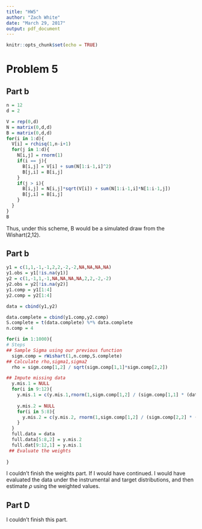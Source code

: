 ```yaml
---
title: "HW5"
author: "Zach White"
date: "March 29, 2017"
output: pdf_document
---
```


```r
knitr::opts_chunk$set(echo = TRUE)
```

# Problem 5

## Part b
```r
n = 12
d = 2

V = rep(0,d)
N = matrix(0,d,d)
B = matrix(0,d,d)
for(i in 1:d){
  V[i] = rchisq(1,n-i+1)
  for(j in 1:d){
    N[i,j] = rnorm(1)
    if(i == j){
      B[i,j] = V[i] + sum(N[1:i-1,i]^2) 
      B[j,i] = B[i,j]
    }
    if(j > i){
      B[i,j] = N[i,j]*sqrt(V[i]) + sum(N[1:i-1,i]*N[1:i-1,j])
      B[j,i] = B[i,j]
    }
  }
}
B
```
Thus, under this scheme, B would be a simulated draw from the Wishart(2,12).

## Part b
```r
y1 = c(1,1,-1,-1,2,2,-2,-2,NA,NA,NA,NA)
y1.obs = y1[!is.na(y1)]
y2 = c(1,-1,1,-1,NA,NA,NA,NA,2,2,-2,-2)
y2.obs = y2[!is.na(y2)]
y1.comp = y1[1:4]
y2.comp = y2[1:4]

data = cbind(y1,y2)

data.complete = cbind(y1.comp,y2.comp)
S.complete = t(data.complete) %*% data.complete
n.comp = 4

for(i in 1:1000){
# Steps 
## Sample Sigma using our previous function
  sigm.comp = rWishart(1,n.comp,S.complete)
## Calculate rho,sigma1,sigma2
  rho = sigm.comp[1,2] / sqrt(sigm.comp[1,1]*sigm.comp[2,2])

## Impute missing data
  y.mis.1 = NULL
  for(i in 9:12){
    y.mis.1 = c(y.mis.1,rnorm(1,sigm.comp[1,2] / (sigm.comp[1,1] * (data[i,2])),sd = sqrt(sigm.comp[1,1] - sigm.comp[1,2]^2 / sigm.comp[2,2])))
  
    y.mis.2 = NULL
    for(i in 5:8){
      y.mis.2 = c(y.mis.2, rnorm(1,sigm.comp[1,2] / (sigm.comp[2,2] * (data[i,1])),sd = sqrt(sigm.comp[2,2] - sigm.comp[1,2]^2 / sigm.comp[1,1])))
    }
  }
  full.data = data
  full.data[5:8,2] = y.mis.2
  full.dat[9:12,1] = y.mis.1
 ## Evaluate the weights
  
}  
```
I couldn't finish the weights part.  If I would have continued.  I would have evaluated the data under the instrumental and target distributions, and then estimate $\rho$ using the weighted values.

## Part D
I couldn't finish this part.